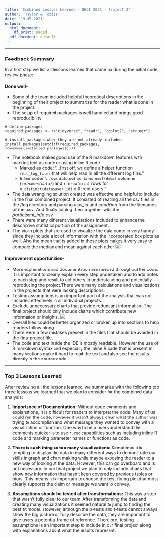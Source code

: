 ```yaml
---
title: 'Combined Lessons Learned - QHCI 2021 - Project 2'
author: 'Taylor & Tobias'
date: "19.05.2021"
output:
  html_document:
    df_print: paged
  pdf_document: default
---
```


***

### Feedback Summary
In a first step we list all lessons learned that came up during the initial code review phase:

#### Done well-

* Some of the team included helpful theoretical descriptions in the beginning of their project to summarize for the reader what is done in the project.
* The setup of required packages is well handled and brings good reproducibility

```
# define packages
required_packages <- c("tidyverse", "readr", "ggplot2", "stringr")

# install packages when they are not already included
install.packages(setdiff(required_packages, rownames(installed.packages())))  
```

* The notebook makes good use of the R markdown features with marking text as code or using inline R code
  + Marked as code: "...first off, we define a helper function `read_log_files` that will help read in all the different log files."
  + Inline code: "... our data set contains `ncol(data)` columns (*`colnames(data)`*) and `r nrow(data)` rows for `n_distinct(data$user_id)` different users."
* The data wrangling solution created was effective and helpful to include in the final combined project. It consisted of reading all the csv files in the /log directory and parsing *user_id* and *condition* from the filenames of the .csv. And finally joining them together with the *participant_info.csv*
* There were many different visualizations included to enhance the descriptive statistics portion of the assignment.
*  The violin plots that are used to visualize the data come in very handy since they include a lot of information with the incorporated box plots as well. Also the mean that is added to these plots makes it very easy to compare the median and mean against each other
![](typingStyle_WPM.png)


  
#### Improvement opportunities-

* More explanations and documentation are needed throughout the code. It is important to clearly explain every step undertaken and to add notes to each step and result to aid others in understanding and potentially reproducing the project.There were many calculations and visualizations in the projects that were lacking descriptions.
* Testing assumptions is an important part of the analysis that was not included effectively in all individual projects.
* Exclude unnecessary charts that provide redundant information. The final project should only include charts which contribute new information or insights. 
![](typingStyleCondition.png)
* Overall files could be better organized or broken up into sections to help readers follow along.
* There were a few mistakes present in the files that should be avoided in the final project file.
* The code and text inside the IDE is mostly readable. However the use of R markdown syntax and especially the inline R code that is present in many sections make it hard to read the text and also see the results directly in the source code.

***

### Top 3 Lessons Learned

After reviewing all the lessons learned, we summarize with the following top three lessons we learned that we plan to consider for the combined data analysis:

1. **Importance of Documentation:** Without code comments and explanations, it is difficult for readers to interpret the code. Many of us could run the code, however it wasn't always clear what the author was trying to accomplish and what message they wanted to convey with a visualization or function. One way to help users understand the comments quicker is to use `*.rmd` capabilities such as including inline R code and marking parameter names or functions as code.

2. **There is such thing as too many visualizations:** Sometimes it is tempting to display the data in many different ways to demonstrate our skills in graph and chart making while maybe exposing the reader to a new way of looking at the data. However, this can go overboard and is not necessary. In our final project we plan to only include charts that show new information that hasn't been covered by previous tables or plots. This means it is important to choose the best fitting plot that most clearly supports the claim or message we want to convey.

3. **Assumptions should be tested after transformations:** This was a step that wasn't fully clear to our team. After transforming the data and creating many visualizations it seemed natural to jump to finding the best fit model. However, although the p-tests and t-tests cannot always show the big picture or fully describe the data, they are important to give users a potential frame of reference. Therefore, testing assumptions is an important step to include in our final project along with explanations about what the results represent. 
